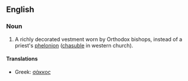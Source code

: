 {{wikipedia}}
==English==

===Noun===
{{en-noun|sakkoi}}

# A richly decorated vestment worn by Orthodox bishops, instead of a priest's [[phelonion]] ([[chasuble]] in western church).

====Translations====
{{top}}
*Greek: [[σάκκος]] 
{{bottom}}